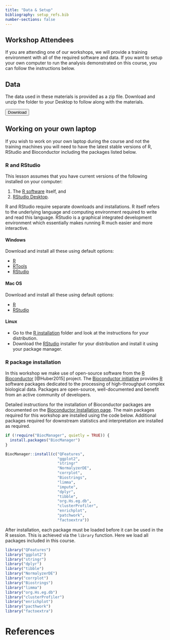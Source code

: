 ```yaml
---
title: "Data & Setup"
bibliography: setup_refs.bib  
number-sections: false
---
```


<!-- 
Note for Training Developers:
We provide instructions for commonly-used software as commented sections below.
Uncomment the sections relevant for your materials, and add additional instructions where needed (e.g. specific packages used).
Note that we use tabsets to provide instructions for all three major operating systems.
-->

::: {.callout-tip level=2}
## Workshop Attendees

If you are attending one of our workshops, we will provide a training
environment with all of the required software and data. If you want to setup
your own computer to run the analysis demonstrated on this course, you can
follow the instructions below.
:::

## Data

The data used in these materials is provided as a zip file. 
Download and unzip the folder to your Desktop to follow along with the materials.

<!-- Note for Training Developers: add the link to 'href' -->
<a href="">
  <button class="btn"><i class="fa fa-download"></i> Download</button>
</a>

## Working on your own laptop

If you wish to work on your own laptop during the course and not the training
machines you will need to have the latest stable versions of R, RStudio and
Bioconductor including the packages listed below.

### R and RStudio

This lesson assumes that you have current versions of the following installed on 
your computer:

1. The [R software](https://cran.r-project.org/mirrors.html) itself, and
2. [RStudio Desktop](https://www.rstudio.com/products/rstudio/download/#download).

R and RStudio require separate downloads and installations. R itself refers to 
the underlying language and computing environment required to write and read 
this language. RStudio is a graphical integrated development environment which
essentially makes running R much easier and more interactive.  

<!-- ### Quarto -->

<!-- To develop and render the course materials website, you will need to install _Quarto_: -->

<!-- - Download and install [Quarto](https://quarto.org/docs/get-started/) (available for all major OS).  -->
<!-- - If you are developing materials using executable `.qmd` documents, it is recommended that you also install the extensions for your favourite IDE (e.g. RStudio, VS Code). -->
<!-- - If you are developing materials using **JupyterLab** or **Jupyter Notebooks**, please install [Jupytext](https://jupytext.readthedocs.io/en/latest/install.html). -->
<!--   - Use the [paired notebook](https://jupytext.readthedocs.io/en/latest/paired-notebooks.html) feature to have synchronised `.ipynb`/`.qmd` files. Only `.qmd` files should be pushed to the repository (`.ipynb` files have been added to `.gitignore`). -->


::: {.tabset group="os"}

#### Windows

Download and install all these using default options:

- [R](https://cran.r-project.org/bin/windows/base/release.html)
- [RTools](https://cran.r-project.org/bin/windows/Rtools/)
- [RStudio](https://www.rstudio.com/products/rstudio/download/#download)

#### Mac OS

Download and install all these using default options:

- [R](https://cran.r-project.org/bin/macosx/)
- [RStudio](https://www.rstudio.com/products/rstudio/download/#download)

#### Linux

- Go to the [R installation](https://cran.r-project.org/bin/linux/) folder and look at the instructions for your distribution.
- Download the [RStudio](https://www.rstudio.com/products/rstudio/download/#download) installer for your distribution and install it using your package manager.

:::

### R package installation

In this workshop we make use of open-source software from the 
[R](https://www.r-project.org) [Bioconductor](https://bioconductor.org) 
[@Huber2015] project. The [Bioconductor initiative](https://bioconductor.org) 
provides [R](https://www.r-project.org) software packages dedicated
to the processing of high-throughput complex biological data. Packages are
open-source, well-documented and benefit from an active community of developers.

Detailed instructions for the installation of Bioconductor packages are
documented on the [Bioconductor Installation page](http://bioconductor.org/install/). 
The main packages required for this workshop are installed using the code below.
Additional packages required for downstream statistics and interpretation are
installed as required.

```r
if (!require("BiocManager", quietly = TRUE)) {
  install.packages("BiocManager")
}

BiocManager::install(c("QFeatures",
                       "ggplot2",
                       "stringr"
                       "NormalyzerDE",
                       "corrplot",
                       "Biostrings",
                       "limma",
                       "impute",
                       "dplyr",
                       "tibble",
                       "org.Hs.eg.db",
                       "clusterProfiler",
                       "enrichplot",
                       "patchwork",
                       "factoextra"))
```

After installation, each package must be loaded before it can be used in the R
session. This is achieved via the `library` function. Here we load all packages 
included in this course.

```r
library("QFeatures")
library("ggplot2")
library("stringr")
library("dplyr")
library("tibble")
library("NormalyzerDE")
library("corrplot")
library("Biostrings")
library("limma")
library("org.Hs.eg.db")
library("clusterProfiler")
library("enrichplot")
library("pacthwork")
library("factoextra")
```


<!--
### Conda

Open a terminal and run:

```bash
wget -q -O - https://repo.anaconda.com/miniconda/Miniconda3-latest-Linux-x86_64.sh
bash Miniconda3-latest-Linux-x86_64.sh -b
rm Miniconda3-latest-Linux-x86_64.sh
conda init
conda config --add channels defaults; conda config --add channels bioconda; conda config --add channels conda-forge; conda config --set channel_priority strict
conda install -y mamba
```

Note: Windows users can use WSL2 (see @wsl).
-->

<!--
### Singularity

::: {.panel-tabset group="os"}

#### Windows

You can use _Singularity_ from the _Windows Subsystem for Linux_ (see @wsl).  
Once you setup WSL, you can follow the instructions for Linux.

#### Mac OS

Singularity is [not available for Mac OS](https://docs.sylabs.io/guides/3.0/user-guide/installation.html#install-on-windows-or-mac).

#### Linux

These instructions are for _Ubuntu_ or _Debian_-based distributions[^1].

[^1]: See the [Singularity documentation page](https://docs.sylabs.io/guides/3.0/user-guide/installation.html#install-on-linux) for other distributions.

```bash
sudo apt update && sudo apt upgrade && sudo apt install runc
CODENAME=$(lsb_release -c | sed 's/Codename:\t//')
wget -O singularity.deb https://github.com/sylabs/singularity/releases/download/v3.10.2/singularity-ce_3.10.2-${CODENAME}_amd64.deb
sudo dpkg -i singularity.deb
rm singularity.deb
```

:::
-->


<!-- 
### Visual Studio Code

::: {.panel-tabset group="os"}

#### Windows

- Go to the [Visual Studio Code download page](https://code.visualstudio.com/Download) and download the installer for your operating system. 
  Double-click the downloaded file to install the software, accepting all the default options. 
- After completing the installation, go to your Windows Menu, search for "Visual Studio Code" and launch the application. 
- Go to "_File > Preferences > Settings_", then select "_Text Editor > Files_" on the drop-down menu on the left. Scroll down to the section named "_EOL_" and choose "_\\n_" (this will ensure that the files you edit on Windows are compatible with the Linux operating system).

#### Mac OS

- Go to the [Visual Studio Code download page](https://code.visualstudio.com/Download) and download the installer for Mac.
- Go to the Downloads folder and double-click the file you just downloaded to extract the application. Drag-and-drop the "Visual Studio Code" file to your "Applications" folder. 
- You can now open the installed application to check that it was installed successfully (the first time you launch the application you will get a warning that this is an application downloaded from the internet - you can go ahead and click "Open").

#### Linux (Ubuntu)

- Go to the [Visual Studio Code download page](https://code.visualstudio.com/Download) and download the installer for your Linux distribution. Install the package using your system's installer.

:::
 -->

# References
